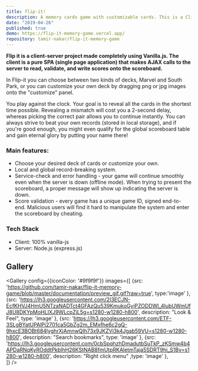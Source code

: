 ```yaml
---
title: flip-it!
description: A memory cards game with customizable cards. This is a Client-Server project made completely using plain Vanilla.js. The client is a pure SPA (single page application) that makes AJAX calls to the server to read, validate, and write scores onto the scoreboard.
date: "2019-04-26"
published: true
demo: https://flip-it-memory-game.vercel.app/
repository: tamir-nakar/flip-it-memory-game
---
```




<p><b>Flip it is a client-server project made completely using Vanilla.js. The client is a pure SPA (single page application) that makes AJAX calls to the server to read, validate, and write scores onto the scoreboard.</b></p>

<p>In Flip-it you can choose between two kinds of decks, Marvel and South Park, or you can customize your own deck by dragging png or jpg images onto the "customize" panel.</p>

<p>You play against the clock. Your goal is to reveal all the cards in the shortest time possible. Revealing a mismatch will cost you a 2-second delay, whereas picking the correct pair allows you to continue instantly. You can always strive to beat your own records (stored in local storage), and if you're good enough, you might even qualify for the global scoreboard table and gain eternal glory by putting your name there!</p>
 
### Main features:
* Choose your desired deck of cards or customize your own.
* Local and global record-breaking system.
* Service-check and error handling - your game will continue smoothly even when the server is down (offline mode). When trying to present the scoreboard, a proper message will show up indicating the server is down.
* Score validation - every game has a unique game ID, signed end-to-end. Malicious users will find it hard to manipulate the system and enter the scoreboard by cheating.

 ### Tech Stack

 * Client: 100% vanilla-js
 * Server: Node.js (express.js)

 ## Gallery

<Gallery config={{iconColor: '#9f9f9f'}} images={[
    {src: 'https://github.com/tamir-nakar/flip-it-memory-game/blob/master/documentation/preview_gif.gif?raw=true', type:'image' },
    {src: 'https://lh3.googleusercontent.com/2I3ECJN-EcfKHVJ4HmU5NTzaNADTct4GFAzQu539KmukoGyjPZODDWl_4IubUWmUfJ8U8DKYpMoHLIXJ9WLcpZjL5g=s1280-w1280-h800', description: "Look & Feel", type: 'image' },
    {src: 'https://lh3.googleusercontent.com/ETF-3SLgBYatUPAlPi2701ca5GbZg2m_EMxfhe6c2gQ-9hxcE3BOBt684lyghrXjAmnwQIh73x9JKZVj3k4Jgab59VU=s1280-w1280-h800', description: "Search bookmarks",  type: 'image' },
    {src: 'https://lh3.googleusercontent.com/0cbSpqhzhDmadutbSuTkP_zKSmw4b4APDaRNqKyROddtPkblhH26KStNAB8fmUtpRKAletmTaja5SDRT9hi_S1By=s1280-w1280-h800', description: "Right click menu" ,type: 'image' },  
]} />                       